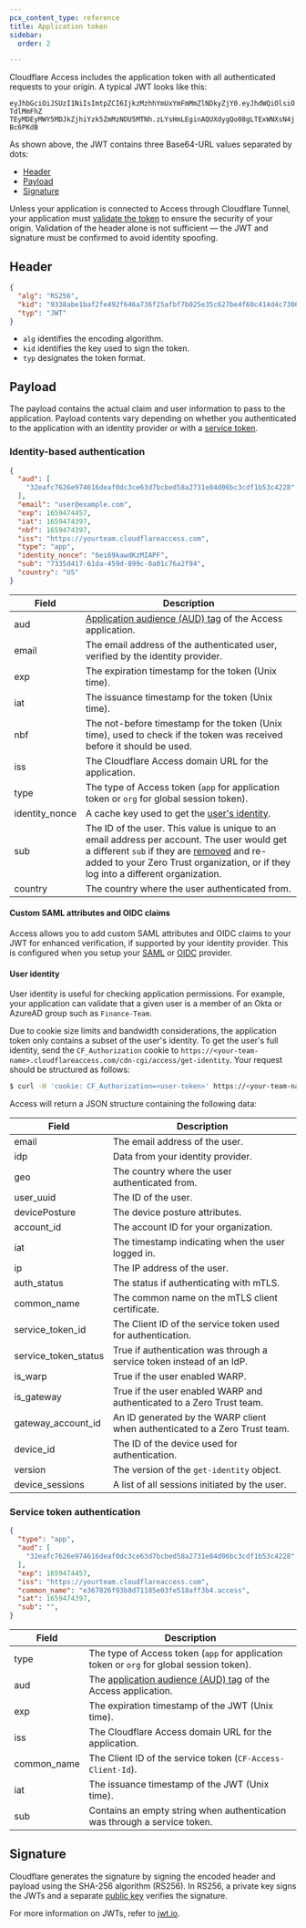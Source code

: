 ```yaml
---
pcx_content_type: reference
title: Application token
sidebar:
  order: 2

---
```


Cloudflare Access includes the application token with all authenticated requests to your origin. A typical JWT looks like this:

`eyJhbGciOiJSUzI1NiIsImtpZCI6IjkzMzhhYmUxYmFmMmZlNDkyZjY0.eyJhdWQiOlsiOTdlMmFhZ TEyMDEyMWY5MDJkZjhiYzk5ZmMzNDU5MTNh.zLYsHmLEginAQUXdygQo08gLTExWNXsN4jBc6PKdB`

As shown above, the JWT contains three Base64-URL values separated by dots:

* [Header](#header)
* [Payload](#payload)
* [Signature](#signature)

Unless your application is connected to Access through Cloudflare Tunnel, your application must [validate the token](/cloudflare-one/identity/authorization-cookie/validating-json/) to ensure the security of your origin. Validation of the header alone is not sufficient — the JWT and signature must be confirmed to avoid identity spoofing.

## Header

```json
{
  "alg": "RS256",
  "kid": "9338abe1baf2fe492f646a736f25afbf7b025e35c627be4f60c414d4c73069b8",
  "typ": "JWT"
}
```

* `alg` identifies the encoding algorithm.
* `kid` identifies the key used to sign the token.
* `typ` designates the token format.

## Payload

The payload contains the actual claim and user information to pass to the application. Payload contents vary depending on whether you authenticated to the application with an identity provider or with a [service token](/cloudflare-one/identity/service-tokens/).

### Identity-based authentication

```json
{
  "aud": [
    "32eafc7626e974616deaf0dc3ce63d7bcbed58a2731e84d06bc3cdf1b53c4228"
  ],
  "email": "user@example.com",
  "exp": 1659474457,
  "iat": 1659474397,
  "nbf": 1659474397,
  "iss": "https://yourteam.cloudflareaccess.com",
  "type": "app",
  "identity_nonce": "6ei69kawdKzMIAPF",
  "sub": "7335d417-61da-459d-899c-0a01c76a2f94",
  "country": "US"
}
```

| Field           | Description                                                                                                                                                                                                                                                                                     |
| --------------- | ----------------------------------------------------------------------------------------------------------------------------------------------------------------------------------------------------------------------------------------------------------------------------------------------- |
| aud             | [Application audience (AUD) tag](/cloudflare-one/identity/authorization-cookie/validating-json/#get-your-aud-tag) of the Access application.                                                                                                                                                    |
| email           | The email address of the authenticated user, verified by the identity provider.                                                                                                                                                                                                                 |
| exp             | The expiration timestamp for the token (Unix time).                                                                                                                                                                                                                                             |
| iat             | The issuance timestamp for the token (Unix time).                                                                                                                                                                                                                                               |
| nbf             | The not-before timestamp for the token (Unix time), used to check if the token was received before it should be used.                                                                                                                                                                           |
| iss             | The Cloudflare Access domain URL for the application.                                                                                                                                                                                                                                           |
| type            | The type of Access token (`app` for application token or `org` for global session token).                                                                                                                                                                                                       |
| identity\_nonce | A cache key used to get the [user's identity](#user-identity).                                                                                                                                                                                                                                  |
| sub             | The ID of the user. This value is unique to an email address per account. The user would get a different `sub` if they are [removed](/cloudflare-one/identity/users/seat-management/#remove-a-user) and re-added to your Zero Trust organization, or if they log into a different organization. |
| country         | The country where the user authenticated from.                                                                                                                                                                                                                                                  |

#### Custom SAML attributes and OIDC claims

Access allows you to add custom SAML attributes and OIDC claims to your JWT for enhanced verification, if supported by your identity provider. This is configured when you setup your [SAML](/cloudflare-one/identity/idp-integration/generic-saml/) or [OIDC](/cloudflare-one/identity/idp-integration/generic-oidc/) provider.

#### User identity

User identity is useful for checking application permissions. For example, your application can validate that a given user is a member of an Okta or AzureAD group such as `Finance-Team`.

Due to cookie size limits and bandwidth considerations, the application token only contains a subset of the user's identity. To get the user's full identity, send the `CF_Authorization` cookie to `https://<your-team-name>.cloudflareaccess.com/cdn-cgi/access/get-identity`. Your request should be structured as follows:

```sh
$ curl -H 'cookie: CF_Authorization=<user-token>' https://<your-team-name>.cloudflareaccess.com/cdn-cgi/access/get-identity
```

Access will return a JSON structure containing the following data:

| Field                  | Description                                                                 |
| ---------------------- | --------------------------------------------------------------------------- |
| email                  | The email address of the user.                                              |
| idp                    | Data from your identity provider.                                           |
| geo                    | The country where the user authenticated from.                              |
| user\_uuid             | The ID of the user.                                                         |
| devicePosture          | The device posture attributes.                                              |
| account\_id            | The account ID for your organization.                                       |
| iat                    | The timestamp indicating when the user logged in.                           |
| ip                     | The IP address of the user.                                                 |
| auth\_status           | The status if authenticating with mTLS.                                     |
| common\_name           | The common name on the mTLS client certificate.                             |
| service\_token\_id     | The Client ID of the service token used for authentication.                 |
| service\_token\_status | True if authentication was through a service token instead of an IdP.       |
| is\_warp               | True if the user enabled WARP.                                              |
| is\_gateway            | True if the user enabled WARP and authenticated to a Zero Trust team.       |
| gateway\_account\_id   | An ID generated by the WARP client when authenticated to a Zero Trust team. |
| device\_id             | The ID of the device used for authentication.                               |
| version                | The version of the `get-identity` object.                                   |
| device\_sessions       | A list of all sessions initiated by the user.                               |

### Service token authentication

```json
{
  "type": "app",
  "aud": [
    "32eafc7626e974616deaf0dc3ce63d7bcbed58a2731e84d06bc3cdf1b53c4228"
  ],
  "exp": 1659474457,
  "iss": "https://yourteam.cloudflareaccess.com",
  "common_name": "e367826f93b8d71185e03fe518aff3b4.access",
  "iat": 1659474397,
  "sub": "",
}
```

| Field        | Description                                                                                                                                      |
| ------------ | ------------------------------------------------------------------------------------------------------------------------------------------------ |
| type         | The type of Access token (`app` for application token or `org` for global session token).                                                        |
| aud          | The [application audience (AUD) tag](/cloudflare-one/identity/authorization-cookie/validating-json/#get-your-aud-tag) of the Access application. |
| exp          | The expiration timestamp of the JWT (Unix time).                                                                                                 |
| iss          | The Cloudflare Access domain URL for the application.                                                                                            |
| common\_name | The Client ID of the service token (`CF-Access-Client-Id`).                                                                                      |
| iat          | The issuance timestamp of the JWT (Unix time).                                                                                                   |
| sub          | Contains an empty string when authentication was through a service token.                                                                        |

## Signature

Cloudflare generates the signature by signing the encoded header and payload using the SHA-256 algorithm (RS256). In RS256, a private key signs the JWTs and a separate [public key](/cloudflare-one/identity/authorization-cookie/validating-json/#access-signing-keys) verifies the signature.

For more information on JWTs, refer to [jwt.io](https://jwt.io/).
